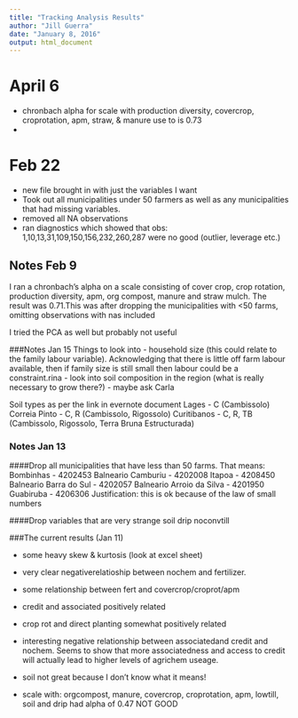 ```yaml
---
title: "Tracking Analysis Results"
author: "Jill Guerra"
date: "January 8, 2016"
output: html_document
---
```


# April 6
- chronbach alpha for scale with production diversity, covercrop, croprotation, apm, straw, & manure use to is 0.73
- 

# Feb 22 
- new file brought in with just the variables I want 
- Took out all municipalities under 50 farmers as well as any municipalities that had missing variables. 
- removed all NA observations
- ran diagnostics which showed that obs: 1,10,13,31,109,150,156,232,260,287 were no good (outlier, leverage etc.)


## Notes Feb 9 

I ran a chronbach's alpha on a scale consisting of cover crop, crop rotation, production diversity, apm, org compost, manure and straw mulch. The result was 0.71.This was after dropping the municipalities with <50 farms, omitting observations with  nas included 

I tried the PCA as well but probably not useful 


###Notes Jan 15 
Things to look into 
- household size (this could relate to the family labour variable). Acknowledging that there is little off farm labour available, then if family size is still small then labour could be a constraint.rina 
- look into soil composition in the region (what is really necessary to grow there?)
- maybe ask Carla 

Soil types as per the link in evernote document 
Lages - C (Cambissolo)
Correia Pinto - C, R (Cambissolo, Rigossolo)
Curitibanos - C, R, TB (Cambissolo, Rigossolo, Terra Bruna Estructurada)


### Notes Jan 13 

####Drop all municipalities that have less than 50 farms. That means: 
Bombinhas - 4202453
Balneario Camburiu - 4202008
Itapoa - 4208450
Balneario Barra do Sul - 4202057
Balneario Arroio da Silva - 4201950
Guabiruba - 4206306
Justification: this is ok because of the law of small numbers 

####Drop variables that are very strange 
soil
drip
noconvtill 


###The current results (Jan 11)

- some heavy skew & kurtosis (look at excel sheet)
- very clear negativerelatioship between nochem and fertilizer. 
- some relationship  between fert and covercrop/croprot/apm
- credit and associated positively related 
- crop rot and direct planting somewhat positively related 
- interesting negative relationship between associatedand credit and nochem. Seems to show that more associatedness and access to credit will actually lead to higher levels of agrichem useage. 
- soil not great because I don't know what it means! 

- scale with:
orgcompost, manure, covercrop, croprotation, apm, lowtill, soil and drip had alpha of 0.47 NOT GOOD 




